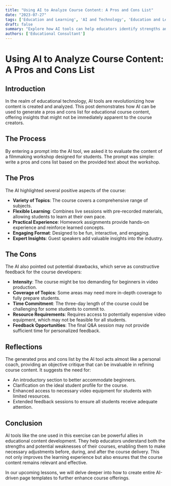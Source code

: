 ```yaml
---
title: "Using AI to Analyze Course Content: A Pros and Cons List"
date: "2023-07-27"
tags: ['Education and Learning', 'AI and Technology', 'Education and Learning']
draft: false
summary: "Explore how AI tools can help educators identify strengths and weaknesses in course content by automatically generating a pros and cons list."
authors: ['Educational Consultant']
---
```


# Using AI to Analyze Course Content: A Pros and Cons List

## Introduction

In the realm of educational technology, AI tools are revolutionizing how content is created and analyzed. This post demonstrates how AI can be used to generate a pros and cons list for educational course content, offering insights that might not be immediately apparent to the course creators.

## The Process

By entering a prompt into the AI tool, we asked it to evaluate the content of a filmmaking workshop designed for students. The prompt was simple: write a pros and cons list based on the provided text about the workshop.

## The Pros

The AI highlighted several positive aspects of the course:

- **Variety of Topics**: The course covers a comprehensive range of subjects.
- **Flexible Learning**: Combines live sessions with pre-recorded materials, allowing students to learn at their own pace.
- **Practical Experience**: Homework assignments provide hands-on experience and reinforce learned concepts.
- **Engaging Format**: Designed to be fun, interactive, and engaging.
- **Expert Insights**: Guest speakers add valuable insights into the industry.

## The Cons

The AI also pointed out potential drawbacks, which serve as constructive feedback for the course developers:

- **Intensity**: The course might be too demanding for beginners in video production.
- **Coverage of Topics**: Some areas may need more in-depth coverage to fully prepare students.
- **Time Commitment**: The three-day length of the course could be challenging for some students to commit to.
- **Resource Requirements**: Requires access to potentially expensive video equipment, which may not be feasible for all students.
- **Feedback Opportunities**: The final Q&A session may not provide sufficient time for personalized feedback.

## Reflections

The generated pros and cons list by the AI tool acts almost like a personal coach, providing an objective critique that can be invaluable in refining course content. It suggests the need for:

- An introductory section to better accommodate beginners.
- Clarification on the ideal student profile for the course.
- Enhanced access to necessary video equipment for students with limited resources.
- Extended feedback sessions to ensure all students receive adequate attention.

## Conclusion

AI tools like the one used in this exercise can be powerful allies in educational content development. They help educators understand both the strengths and potential weaknesses of their courses, enabling them to make necessary adjustments before, during, and after the course delivery. This not only improves the learning experience but also ensures that the course content remains relevant and effective.

In our upcoming lessons, we will delve deeper into how to create entire AI-driven page templates to further enhance course offerings.


